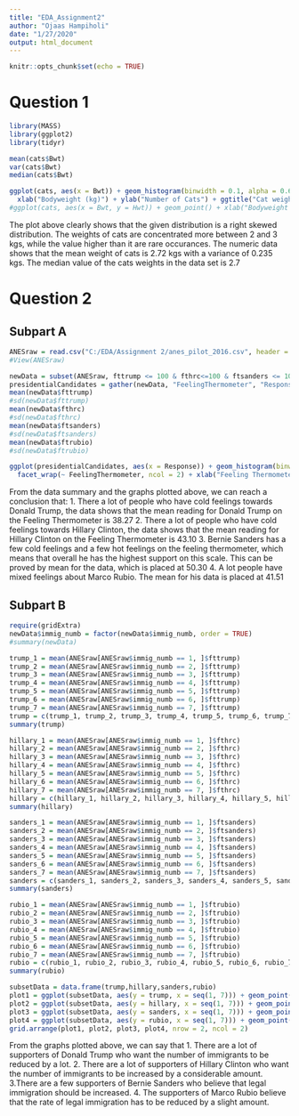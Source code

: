 ```yaml
---
title: "EDA_Assignment2"
author: "Ojaas Hampiholi"
date: "1/27/2020"
output: html_document
---
```


```r
knitr::opts_chunk$set(echo = TRUE)
```

# Question 1


```r
library(MASS)
library(ggplot2)
library(tidyr)

mean(cats$Bwt)
var(cats$Bwt)
median(cats$Bwt)

ggplot(cats, aes(x = Bwt)) + geom_histogram(binwidth = 0.1, alpha = 0.6) +
  xlab("Bodyweight (kg)") + ylab("Number of Cats") + ggtitle("Cat weights from Fisher (1947)")
#ggplot(cats, aes(x = Bwt, y = Hwt)) + geom_point() + xlab("Bodyweight (kg)") + ylab("Number of Cats")+ ggtitle("Cat weights from Fisher (1947)")

```

The plot above clearly shows that the given distribution is a right skewed distribution.
The weights of cats are concentrated more between 2 and 3 kgs, while the value higher than it are rare occurances.
The numeric data shows that the mean weight of cats is 2.72 kgs with a variance of 0.235 kgs.
The median value of the cats weights in the data set is 2.7


# Question 2

## Subpart A

```r
ANESraw = read.csv("C:/EDA/Assignment 2/anes_pilot_2016.csv", header = TRUE)
#View(ANESraw)
```

```r

newData = subset(ANESraw, fttrump <= 100 & fthrc<=100 & ftsanders <= 100 & ftrubio <= 100)
presidentialCandidates = gather(newData, "FeelingThermometer", "Response", c("fttrump", "fthrc", "ftsanders", "ftrubio"))
mean(newData$fttrump)
#sd(newData$fttrump)
mean(newData$fthrc)
#sd(newData$fthrc)
mean(newData$ftsanders)
#sd(newData$ftsanders)
mean(newData$ftrubio)
#sd(newData$ftrubio)

ggplot(presidentialCandidates, aes(x = Response)) + geom_histogram(binwidth = 0.9, alpha = 0.75) +
  facet_wrap(~ FeelingThermometer, ncol = 2) + xlab("Feeling Thermometer") + ylab("Frequency")+ ggtitle("Feeling Thermometer for Presidential Candidates")

```

From the data summary and the graphs plotted above, we can reach a conclusion that:
1. There a lot of people who have cold feelings towards Donald Trump, the data shows that the mean reading for Donald Trump on the Feeling Thermometer is 38.27
2. There a lot of people who have cold feelings towards Hillary Clinton, the data shows that the mean reading for Hillary Clinton on the Feeling Thermometer is 43.10
3. Bernie Sanders has a few cold feelings and a few hot feelings on the feeling thermometer, which means that overall he has the highest support on this scale. This can be proved by mean for the data, which is placed at 50.30
4. A lot people have mixed feelings about Marco Rubio. The mean for his data is placed at 41.51



## Subpart B

```r
require(gridExtra)
newData$immig_numb = factor(newData$immig_numb, order = TRUE)
#summary(newData)

trump_1 = mean(ANESraw[ANESraw$immig_numb == 1, ]$fttrump)
trump_2 = mean(ANESraw[ANESraw$immig_numb == 2, ]$fttrump)
trump_3 = mean(ANESraw[ANESraw$immig_numb == 3, ]$fttrump)
trump_4 = mean(ANESraw[ANESraw$immig_numb == 4, ]$fttrump)
trump_5 = mean(ANESraw[ANESraw$immig_numb == 5, ]$fttrump)
trump_6 = mean(ANESraw[ANESraw$immig_numb == 6, ]$fttrump)
trump_7 = mean(ANESraw[ANESraw$immig_numb == 7, ]$fttrump)
trump = c(trump_1, trump_2, trump_3, trump_4, trump_5, trump_6, trump_7)
summary(trump)

hillary_1 = mean(ANESraw[ANESraw$immig_numb == 1, ]$fthrc)
hillary_2 = mean(ANESraw[ANESraw$immig_numb == 2, ]$fthrc)
hillary_3 = mean(ANESraw[ANESraw$immig_numb == 3, ]$fthrc)
hillary_4 = mean(ANESraw[ANESraw$immig_numb == 4, ]$fthrc)
hillary_5 = mean(ANESraw[ANESraw$immig_numb == 5, ]$fthrc)
hillary_6 = mean(ANESraw[ANESraw$immig_numb == 6, ]$fthrc)
hillary_7 = mean(ANESraw[ANESraw$immig_numb == 7, ]$fthrc)
hillary = c(hillary_1, hillary_2, hillary_3, hillary_4, hillary_5, hillary_6, hillary_7)
summary(hillary)

sanders_1 = mean(ANESraw[ANESraw$immig_numb == 1, ]$ftsanders)
sanders_2 = mean(ANESraw[ANESraw$immig_numb == 2, ]$ftsanders)
sanders_3 = mean(ANESraw[ANESraw$immig_numb == 3, ]$ftsanders)
sanders_4 = mean(ANESraw[ANESraw$immig_numb == 4, ]$ftsanders)
sanders_5 = mean(ANESraw[ANESraw$immig_numb == 5, ]$ftsanders)
sanders_6 = mean(ANESraw[ANESraw$immig_numb == 6, ]$ftsanders)
sanders_7 = mean(ANESraw[ANESraw$immig_numb == 7, ]$ftsanders)
sanders = c(sanders_1, sanders_2, sanders_3, sanders_4, sanders_5, sanders_6, sanders_7)
summary(sanders)

rubio_1 = mean(ANESraw[ANESraw$immig_numb == 1, ]$ftrubio)
rubio_2 = mean(ANESraw[ANESraw$immig_numb == 2, ]$ftrubio)
rubio_3 = mean(ANESraw[ANESraw$immig_numb == 3, ]$ftrubio)
rubio_4 = mean(ANESraw[ANESraw$immig_numb == 4, ]$ftrubio)
rubio_5 = mean(ANESraw[ANESraw$immig_numb == 5, ]$ftrubio)
rubio_6 = mean(ANESraw[ANESraw$immig_numb == 6, ]$ftrubio)
rubio_7 = mean(ANESraw[ANESraw$immig_numb == 7, ]$ftrubio)
rubio = c(rubio_1, rubio_2, rubio_3, rubio_4, rubio_5, rubio_6, rubio_7)
summary(rubio)
```


```r
subsetData = data.frame(trump,hillary,sanders,rubio)
plot1 = ggplot(subsetData, aes(y = trump, x = seq(1, 7))) + geom_point() + xlab("Immigration Number") + ylab("Feeling Thermometer Mean") + ggtitle("Donald Trump")
plot2 = ggplot(subsetData, aes(y = hillary, x = seq(1, 7))) + geom_point() + xlab("Immigration Number") + ylab("Feeling Thermometer Mean") + ggtitle("Hillary Clinton")
plot3 = ggplot(subsetData, aes(y = sanders, x = seq(1, 7))) + geom_point() + xlab("Immigration Number") + ylab("Feeling Thermometer Mean") + ggtitle("Bernie Sanders")
plot4 = ggplot(subsetData, aes(y = rubio, x = seq(1, 7))) + geom_point() + xlab("Immigration Number") + ylab("Feeling Thermometer Mean") + ggtitle("Marco Rubio")
grid.arrange(plot1, plot2, plot3, plot4, nrow = 2, ncol = 2)
```

From the graphs plotted above, we can say that 
1. There are a lot of supporters of Donald Trump who want the number of immigrants to be reduced by a lot.
2. There are a lot of supporters of Hillary Clinton who want the number of immigrants to be increased by a considerable amount.
3.There are a few supporters of Bernie Sanders who believe that legal immigration should be increased.
4. The supporters of Marco Rubio believe that the rate of legal immigration has to be reduced by a slight amount.













